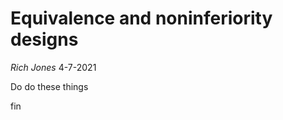 # Equivalence and noninferiority designs {#equivalence}

*Rich Jones*
4-7-2021

Do do these things

fin

